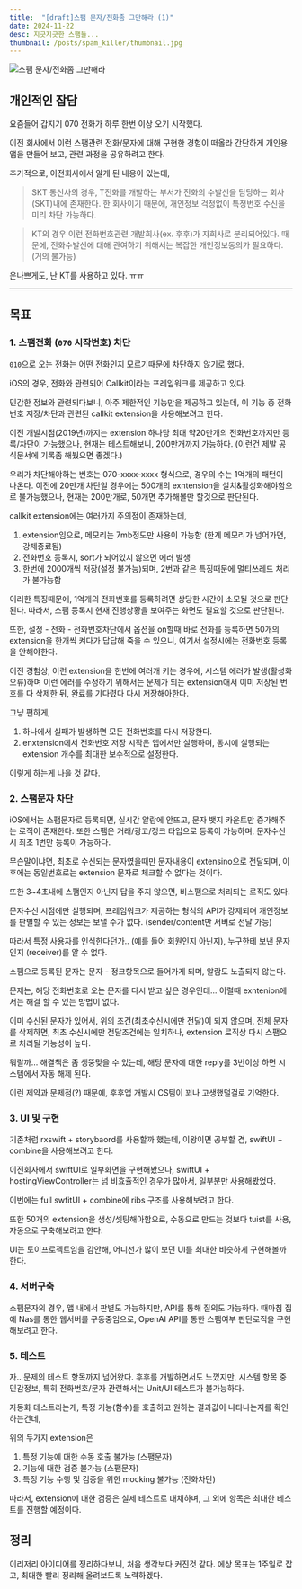 ```yaml
---
title:  "[draft]스팸 문자/전화좀 그만해라 (1)"
date: 2024-11-22
desc: 지긋지긋한 스팸들...
thumbnail: /posts/spam_killer/thumbnail.jpg
---
```


![스팸 문자/전화좀 그만해라](/posts/spam_killer/thumbnail.jpg)

## 개인적인 잡담

요즘들어 갑지기 070 전화가 하루 한번 이상 오기 시작했다.

이전 회사에서 이런 스팸관련 전화/문자에 대해 구현한 경험이 떠올라
간단하게 개인용 앱을 만들어 보고, 관련 과정을 공유하려고 한다.

추가적으로, 이전회사에서 알게 된 내용이 있는데,

> SKT 통신사의 경우, T전화를 개발하는 부서가 전화의 수발신을 담당하는 회사(SKT)내에 존재한다.
한 회사이기 때문에, 개인정보 걱정없이 특정번호 수신을 미리 차단 가능하다.

> KT의 경우 이런 전화번호관련 개발회사(ex. 후후)가 자회사로 분리되어있다.
때문에, 전화수발신에 대해 관여하기 위해서는 복잡한 개인정보동의가 필요하다. (거의 불가능)

운나쁘게도, 난 KT를 사용하고 있다. ㅠㅠ

---

## 목표

### 1. 스팸전화 (`070` 시작번호) 차단

`010`으로 오는 전화는 어떤 전화인지 모르기때문에 차단하지 않기로 했다.

iOS의 경우, 전화와 관련되어 Callkit이라는 프레임워크를 제공하고 있다.

민감한 정보와 관련되다보니, 아주 제한적인 기능만을 제공하고 있는데, 이 기능 중 전화번호 저장/차단과 관련된 callkit extension을 사용해보려고 한다.

이전 개발시점(2019년)까지는 extension 하나당 최대 약20만개의 전화번호까지만 등록/차단이 가능했으나,
현재는 테스트해보니, 200만개까지 가능하다. (이런건 제발 공식문서에 기록좀 해붰으면 좋겠다.)

우리가 차단해야하는 번호는 070-xxxx-xxxx 형식으로, 경우의 수는 1억개의 패턴이 나온다.
이전에 20만개 차단일 경우에는 500개의 exntension을 설치&활성화해야함으로 불가능했으나,
현재는 200만개로, 50개면 추가해볼만 할것으로 판단된다.

callkit extension에는 여러가지 주의점이 존재하는데,
1. extension임으로, 메모리는 7mb정도만 사용이 가능함 (한계 메모리가 넘어가면, 강제종료됨)
2. 전화번호 등록시, sort가 되어있지 않으면 에러 발생
3. 한번에 2000개씩 저장(설정 불가능)되며, 2번과 같은 특징때문에 멀티쓰레드 처리가 불가능함

이러한 특징때문에, 1억개의 전화번호를 등록하려면 상당한 시간이 소모될 것으로 판단된다.
따라서, 스팸 등록시 현재 진행상황을 보여주는 화면도 필요할 것으로 판단된다.

또한, 설정 - 전화 - 전화번호차단에서 옵션을 on할때 바로 전화를 등록하면
50개의 extension을 한개씩 켜다가 답답해 죽을 수 있으니, 여기서 설정시에는 전화번호 등록을 안해야한다.

이전 경험상, 이런 extension을 한번에 여러개 키는 경우에, 시스템 에러가 발생(활성화 오류)하며 이런 에러를 수정하기 위해서는
문제가 되는 extension애서 이미 저장된 번호를 다 삭제한 뒤, 완료를 기다렸다 다시 저장해아한다. 

그냥 편하게, 
1. 하나에서 실패가 발생하면 모든 전화번호를 다시 저장한다.
2. enxtension에서 전화번호 저장 시작은 앱에서만 실행하며, 동시에 실행되는 extension 개수를 최대한 보수적으로 설정한다.

이렇게 하는게 나을 것 같다.



### 2. 스팸문자 차단

iOS에서는 스팸문자로 등록되면, 실시간 알람에 안뜨고, 문자 뱃지 카운트만 증가해주는 로직이 존재한다.
또한 스팸은 거래/광고/정크 타입으로 등록이 가능하며, 문자수신시 최초 1번만 등록이 가능하다.

무슨말이냐면, 최초로 수신되는 문자였을때만 문자내용이 extensino으로 전달되며,
이후에는 동일번호로는 extension 문자로 체크할 수 없다는 것이다.

또한 3~4초내에 스팸인지 아닌지 답을 주지 않으면, 비스팸으로 처리되는 로직도 있다.

문자수신 시점에만 실행되며, 프레임워크가 제공하는 형식의 API가 강제되며
개인정보를 판별할 수 있는 정보는 보낼 수가 없다. (sender/content만 서버로 전달 가능)

따라서 특정 사용자를 인식한다던가.. (예를 들어 회원인지 아닌지), 누구한테 보낸 문자인지 (receiver)를 알 수 없다.


스팸으로 등록된 문자는 문자 - 정크항목으로 들어가게 되며, 알람도 노출되지 않는다.

문제는, 해당 전화번호로 오는 문자를 다시 받고 싶은 경우인데...
이럴때 exntenion에서는 해결 할 수 있는 방법이 없다.

이미 수신된 문자가 있어서, 위의 조건(최초수신시에만 전달)이 되지 않으며,
전체 문자를 삭제하면, 최초 수신시에만 전달조건에는 일치하나, extension 로직상 다시 스팸으로 처리될 가능성이 높다.

뭐랄까... 해결책은 좀 생뚱맞을 수 있는데,
해당 문자에 대한 reply를 3번이상 하면 시스템에서 자동 해제 된다.

이런 제약과 문제점(?) 때문에, 후후앱 개발시 CS팀이 꾀나 고생했덜걸로 기억한다.



### 3. UI 및 구현

기존처럼 rxswift + storybaord를 사용할까 했는데,
이왕이면 공부할 겸, swiftUI + combine을 사용해보려고 한다.

이전회사에서 swiftUI로 일부화면을 구현해봤으나, 
swiftUI + hostingViewController는 넘 비효츌적인 경우가 많아서, 일부분만 사용해봤었다.

이번에는 full swfitUI + combine에 ribs 구조를 사용해보려고 한다.

또한 50개의 extension을 생성/셋팅해아함으로,
수동으로 만드는 것보다 tuist를 사용, 자동으로 구축해보려고 한다.

UI는 토이프로젝트임을 감안해, 어디선가 많이 보던 UI를 최대한 비슷하게 구현해볼까 한다. 

### 4. 서버구축

스팸문자의 경우, 앱 내에서 판별도 가능하지만, API를 통해 질의도 가능하다.
때마침 집에 Nas를 통한 웹서버를 구동중임으로, OpenAI API를 통한 스팸여부 판단로직을 구현해보려고 한다.



### 5. 테스트

자.. 문제의 테스트 항목까지 넘어왔다.
후후를 개발하면서도 느꼈지만, 시스템 항목 중 민감정보, 특히 전화번호/문자 관련해서는 Unit/UI 테스트가 불가능하다.

자동화 테스트라는게, 특정 기능(함수)를 호출하고 원하는 결과값이 나타나는지를 확인하는건데,

위의 두가지 extension은 
1. 특정 기능에 대한 수동 호출 불가능 (스팸문자)
2. 기능에 대한 검증 불가능 (스팸문자)
3. 특정 기능 수행 및 검증을 위한 mocking 불가능 (전화차단)

따라서, extension에 대한 검증은 실제 테스트로 대채하며, 그 외에 항목은 최대한 테스트를 진행할 예정이다.

## 정리

이리저리 아이디어를 정리하다보니, 처음 생각보다 커진것 같다.
에상 목표는 1주일로 잡고, 최대한 빨리 정리해 올려보도록 노력하겠다.